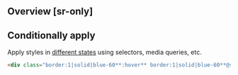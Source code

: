 ## Overview [sr-only]
<Overview />

## Conditionally apply
Apply styles in [different states](/docs/states-and-queries) using selectors, media queries, etc.
```html
<div class="border:1|solid|blue-60**:hover** border:1|solid|blue-60**@sm** border:1|solid|blue-60**@dark** border:1|solid|blue-60**@print**">…</div>
```

